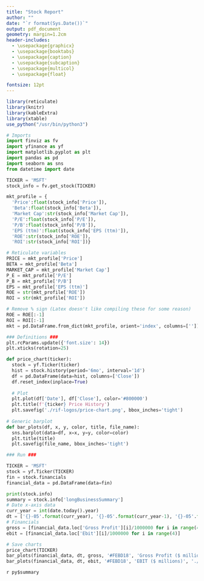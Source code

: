 ```yaml
---
title: "Stock Report"
author: ""
date: "`r format(Sys.Date())`"
output: pdf_document
geometry: margin=1.2cm
header-includes:
  - \usepackage{graphicx}
  - \usepackage{booktabs}
  - \usepackage{caption}
  - \usepackage{subcaption}
  - \usepackage{multicol}
  - \usepackage{float}

fontsize: 12pt
---
```


<!-- LaTeX preamble-->
\graphicspath{ {./rif-logos/} }

<!-- R setup libraries, using python (html_document)-->
```r
library(reticulate)
library(knitr)
library(kableExtra)
library(xtable)
use_python("/usr/bin/python3")
```
<!-- Python imports -->
```python
# Imports
import finviz as fv
import yfinance as yf
import matplotlib.pyplot as plt
import pandas as pd
import seaborn as sns
from datetime import date
```

<!-- Table -->
```python
TICKER = 'MSFT'
stock_info = fv.get_stock(TICKER)

mkt_profile = {
  'Price':float(stock_info['Price']),
  'Beta':float(stock_info['Beta']),
  'Market Cap':str(stock_info['Market Cap']),
  'P/E':float(stock_info['P/E']),
  'P/B':float(stock_info['P/B']),
  'EPS (ttm)':float(stock_info['EPS (ttm)']),
  'ROE':str(stock_info['ROE']),
  'ROI':str(stock_info['ROI'])}

# Reticulate variables
PRICE = mkt_profile['Price']
BETA = mkt_profile['Beta']
MARKET_CAP = mkt_profile['Market Cap']
P_E = mkt_profile['P/E']
P_B = mkt_profile['P/B']
EPS = mkt_profile['EPS (ttm)']
ROE = str(mkt_profile['ROE'])
ROI = str(mkt_profile['ROI'])

# Remove % sign (Latex doesn't like compiling these for some reason)
ROE = ROE[:-1]
ROI = ROI[:-1]
mkt = pd.DataFrame.from_dict(mkt_profile, orient='index', columns=[''])

```

<!-- Charts -->
```python

### Definitions ###
plt.rcParams.update({'font.size': 14})
plt.xticks(rotation=25)

def price_chart(ticker):
  stock = yf.Ticker(ticker)
  hist = stock.history(period='6mo', interval='1d')
  df = pd.DataFrame(data=hist, columns=['Close'])
  df.reset_index(inplace=True)
  
  # Plot
  plt.plot(df['Date'], df['Close'], color='#800000')
  plt.title(f'{ticker} Price History')
  plt.savefig('./rif-logos/price-chart.png', bbox_inches='tight')
  
# Generic barplot
def bar_plots(df, x, y, color, title, file_name):
  sns.barplot(data=df, x=x, y=y, color=color)
  plt.title(title)
  plt.savefig(file_name, bbox_inches='tight')

### Run ###

TICKER = 'MSFT'
stock = yf.Ticker(TICKER)
fin = stock.financials
financial_data = pd.DataFrame(data=fin)

print(stock.info)
summary = stock.info['longBusinessSummary']
# Date x-axis data
curr_year = int(date.today().year) 
dt = ['{}-05'.format(curr_year), '{}-05'.format(curr_year-1), '{}-05'.format(curr_year-2), '{}-05'.format(curr_year-3)]
# Financials
gross = [financial_data.loc['Gross Profit'][i]/1000000 for i in range(4)]
ebit = [financial_data.loc['Ebit'][i]/1000000 for i in range(4)]

# Save charts
price_chart(TICKER)
bar_plots(financial_data, dt, gross, '#FEBD18', 'Gross Profit ($ millions)', './rif-logos/gross-profit.png')
bar_plots(financial_data, dt, ebit, '#FEBD18', 'EBIT ($ millions)', './rif-logos/ebit.png')
```

<!-- Start of Document -->

<!-- Logo 
\vspace{5cm}
\begin{figure}[h!]
  \centering
  \includegraphics[width=16cm, height=24cm]{RIF-Logo-(MaroonTransparentBackground).png}
\end{figure}
-->
\vspace{-0.5cm}

\begin{figure}[h]
  \centering
  \includegraphics[width=8cm, height=3cm]{RIF-Logo-(MaroonTransparentBackground).png}
\end{figure}

\vspace{-0.75cm}

\section*{Market Profile}
\vspace{-0.25cm}
\begin{table}[h] 
  \label{tab:table1} 
  \begin{tabular}{p{5cm}p{12cm}}
      \hline
      \multicolumn{2}{c}{`r py$TICKER` Profile} \\
      \hline
      Price & `r py$PRICE` \\
      Beta & `r py$BETA` \\
      Market Cap & `r py$MARKET_CAP` \\
      P/E & `r py$P_E` \\
      P/B & `r py$P_B` \\ 
      EPS ttm & `r py$EPS` \\
      ROE  & `r py$ROE`\% \\
      ROI & `r py$ROI`\% \\
      \hline
  \end{tabular}
\end{table}
\vspace{-0.75cm}
\section*{Stock Chart}
\vspace{-0.5cm}
\begin{figure}[h!]
  \centering
  \includegraphics[width=\linewidth, height=11cm]{"./rif-logos/price-chart.png"}
  \label{fig:price-chart}
\end{figure}

\section*{Company Summary}
`r py$summary`

\section*{Financials}

\begin{figure}
\centering
\begin{minipage}{.5\textwidth}
  \centering
  \includegraphics[width=\linewidth]{"./rif-logos/gross-profit.png"}
  \label{fig:gp}
\end{minipage}%
\begin{minipage}{.5\textwidth}
  \centering
  \includegraphics[width=\linewidth]{"./rif-logos/ebit.png"}
  \label{fig:ebit}
\end{minipage}
\end{figure}

<!--
\begin{figure}[h]
\includegraphics[width=\textwidth]{"./rif-logos/financials.png"}
\label{fig:matrix}
\end{figure}
-->
<!--
\section*{Gross Profits}
```r
knitr::include_graphics("./rif-logos/gross-profit.png")
```

\section*{EBIT}
```r
knitr::include_graphics("./rif-logos/ebit.png")
```
-->